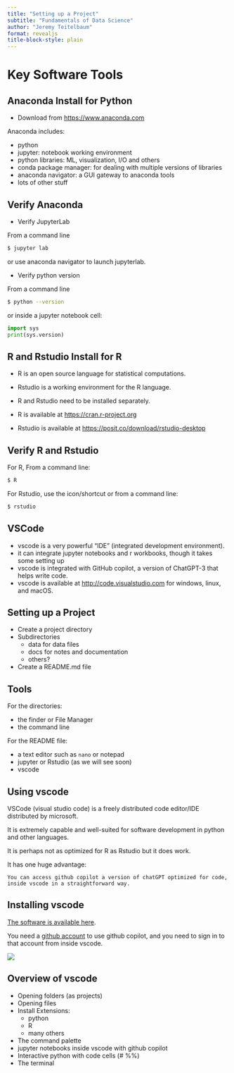 ```yaml
---
title: "Setting up a Project"
subtitle: "Fundamentals of Data Science"
author: "Jeremy Teitelbaum"
format: revealjs
title-block-style: plain
---
```


# Key Software Tools

## Anaconda Install for Python

- Download from 
[https://www.anaconda.com](https://www.anaconda.com)

Anaconda includes:

- python
- jupyter: notebook working environment
- python libraries: ML, visualization, I/O and others
- conda package manager: for dealing with multiple versions of libraries
- anaconda navigator: a GUI gateway to anaconda tools
- lots of other stuff

## Verify Anaconda

- Verify JupyterLab

From a command line
```bash
$ jupyter lab 
```
or use anaconda navigator to launch jupyterlab.

- Verify python version

From a command line
```bash
$ python --version
```
or inside a jupyter notebook cell:
```python
import sys
print(sys.version)
```

## R and Rstudio Install for R

- R is an open source language for statistical computations.
- Rstudio is a working environment for the R language.
- R and Rstudio need to be installed separately.

- R is available at [https://cran.r-project.org](https://cran.r-project.org)
- Rstudio is available at [https://posit.co/download/rstudio-desktop](https://posit.co/download/rstudio-desktop)

## Verify R and Rstudio

For R, From a command line:
```bash
$ R 
```

For Rstudio, use the icon/shortcut or from a command line:
```bash
$ rstudio 
```

## VSCode

- vscode is a very powerful "IDE" (integrated development environment).
- it can integrate jupyter notebooks and r workbooks, though it takes some setting up
- vscode is integrated with GitHub copilot, a version of ChatGPT-3 that helps write code.
- vscode is available at [http://code.visualstudio.com](http://code.visualstudio.com) for windows, linux, and macOS.



## Setting up a Project

- Create a project directory
- Subdirectories
    - data for data files
    - docs for notes and documentation
    - others?
- Create a README.md file 

## Tools

For the directories:

- the finder or File Manager
- the command line

For the README file:

- a text editor such as `nano` or notepad 
- jupyter or Rstudio (as we will see soon)
- vscode


## Using vscode

VSCode (visual studio code) is a freely distributed code editor/IDE distributed by microsoft.

It is extremely capable and well-suited for software development in python and other languages.

It is perhaps not as optimized for R as Rstudio but it does work.

It has one huge advantage:

    You can access github copilot a version of chatGPT optimized for code, inside vscode in a straightforward way.

## Installing vscode

[The software is available here](https://code.visualstudio.com).

You need a [github account](https://github.com) to use github copilot, and you need
to sign in to that account from inside vscode.

![](./vscode.png)

## Overview of vscode

- Opening folders (as projects)
- Opening files
- Install Extensions:
    - python
    - R
    - many others
- The command palette
- jupyter notebooks inside vscode with github copilot
- Interactive python with code cells (# %%)
- The terminal




